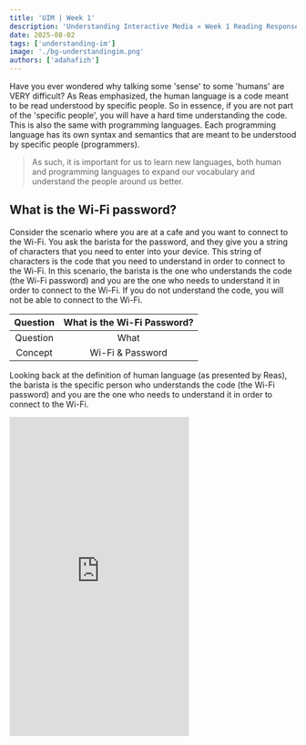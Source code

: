```yaml
---
title: 'UIM | Week 1'
description: 'Understanding Interactive Media » Week 1 Reading Responses'
date: 2025-08-02
tags: ['understanding-im']
image: './bg-understandingim.png'
authors: ['adahafizh']
---
```



Have you ever wondered why talking some 'sense' to some 'humans' are VERY difficult? 
As Reas emphasized, the human language is a code meant to be read understood by specific people. So in essence, if you are not part of the 'specific people', you will have a hard time understanding the code.
This is also the same with programming languages. Each programming language has its own syntax and semantics that are meant to be understood by specific people (programmers).

> As such, it is important for us to learn new languages, both human and programming languages to expand our vocabulary and understand the people around us better.

## What is the Wi-Fi password?

Consider the scenario where you are at a cafe and you want to connect to the Wi-Fi. You ask the barista for the password, and they give you a string of characters that you need to enter into your device. This string of characters is the code that you need to understand in order to connect to the Wi-Fi.
In this scenario, the barista is the one who understands the code (the Wi-Fi password) and you are the one who needs to understand it in order to connect to the Wi-Fi. If you do not understand the code, you will not be able to connect to the Wi-Fi.

 | Question | What is the Wi-Fi Password? |
 |:-:|:-:|
 | <span class="flex items-center gap-2 border-lime-500 dark:bg-lime-950/10 text-lime-700 dark:text-lime-300 px-2 py-1 border-l-4"><Icon name="lucide:help-circle"/> Question </span> | What |
 |<span class="flex items-center gap-2 border-purple-500 dark:bg-purple-950/10 text-purple-700 dark:text-purple-300 px-2 py-1 border-l-4"><Icon name="lucide:book-open" /> Concept </span> | Wi-Fi & Password|

Looking back at the definition of human language (as presented by Reas), the barista is the specific person who understands the code (the Wi-Fi password) and you are the one who needs to understand it in order to connect to the Wi-Fi.

<iframe width="315" height="560"
src="https://www.youtube.com/embed/khqUEd9Aqp4"
title="Wi-Fi Password Meme"
frameborder="0"
allow="accelerometer; autoplay; clipboard-write; encrypted-media; gyroscope; picture-in-picture; web-share"
allowfullscreen></iframe>



